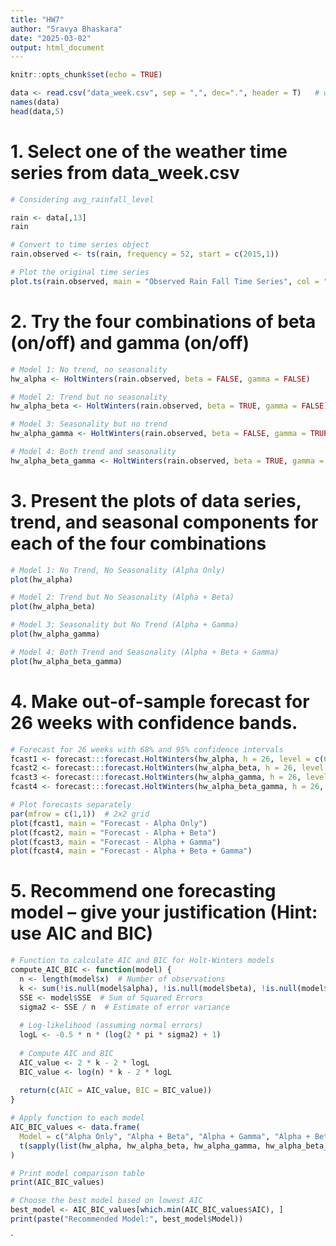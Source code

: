 ```yaml
---
title: "HW7"
author: "Sravya Bhaskara"
date: "2025-03-02"
output: html_document
---
```


```r
knitr::opts_chunk$set(echo = TRUE)
```

```r
data <- read.csv("data_week.csv", sep = ",", dec=".", header = T) 	# weekly data
names(data)
head(data,5)
```

# 1. Select one of the weather time series from data_week.csv


```r
# Considering avg_rainfall_level

rain <- data[,13]  
rain

```
```r
# Convert to time series object
rain.observed <- ts(rain, frequency = 52, start = c(2015,1))
```


```r
# Plot the original time series
plot.ts(rain.observed, main = "Observed Rain Fall Time Series", col = "blue")
```

# 2. Try the four combinations of beta (on/off) and gamma (on/off)

```r
# Model 1: No trend, no seasonality
hw_alpha <- HoltWinters(rain.observed, beta = FALSE, gamma = FALSE)

# Model 2: Trend but no seasonality
hw_alpha_beta <- HoltWinters(rain.observed, beta = TRUE, gamma = FALSE)

# Model 3: Seasonality but no trend
hw_alpha_gamma <- HoltWinters(rain.observed, beta = FALSE, gamma = TRUE)

# Model 4: Both trend and seasonality
hw_alpha_beta_gamma <- HoltWinters(rain.observed, beta = TRUE, gamma = TRUE)

```

# 3. Present the plots of data series, trend, and seasonal components for each of the four combinations

```r
# Model 1: No Trend, No Seasonality (Alpha Only)
plot(hw_alpha)
```


```r
# Model 2: Trend but No Seasonality (Alpha + Beta)
plot(hw_alpha_beta)
```
```r
# Model 3: Seasonality but No Trend (Alpha + Gamma)
plot(hw_alpha_gamma)
```


```r
# Model 4: Both Trend and Seasonality (Alpha + Beta + Gamma)
plot(hw_alpha_beta_gamma)
```

# 4. Make out-of-sample forecast for 26 weeks with confidence bands. 

```r
# Forecast for 26 weeks with 68% and 95% confidence intervals
fcast1 <- forecast:::forecast.HoltWinters(hw_alpha, h = 26, level = c(68, 95))
fcast2 <- forecast:::forecast.HoltWinters(hw_alpha_beta, h = 26, level = c(68, 95))
fcast3 <- forecast:::forecast.HoltWinters(hw_alpha_gamma, h = 26, level = c(68, 95))
fcast4 <- forecast:::forecast.HoltWinters(hw_alpha_beta_gamma, h = 26, level = c(68, 95))

# Plot forecasts separately
par(mfrow = c(1,1))  # 2x2 grid
plot(fcast1, main = "Forecast - Alpha Only")
plot(fcast2, main = "Forecast - Alpha + Beta")
plot(fcast3, main = "Forecast - Alpha + Gamma")
plot(fcast4, main = "Forecast - Alpha + Beta + Gamma")

```

# 5. Recommend one forecasting model -- give your justification (Hint: use AIC and BIC)

```r
# Function to calculate AIC and BIC for Holt-Winters models
compute_AIC_BIC <- function(model) {
  n <- length(model$x)  # Number of observations
  k <- sum(!is.null(model$alpha), !is.null(model$beta), !is.null(model$gamma)) + 1  # Number of parameters
  SSE <- model$SSE  # Sum of Squared Errors
  sigma2 <- SSE / n  # Estimate of error variance
  
  # Log-likelihood (assuming normal errors)
  logL <- -0.5 * n * (log(2 * pi * sigma2) + 1)
  
  # Compute AIC and BIC
  AIC_value <- 2 * k - 2 * logL
  BIC_value <- log(n) * k - 2 * logL
  
  return(c(AIC = AIC_value, BIC = BIC_value))
}

# Apply function to each model
AIC_BIC_values <- data.frame(
  Model = c("Alpha Only", "Alpha + Beta", "Alpha + Gamma", "Alpha + Beta + Gamma"),
  t(sapply(list(hw_alpha, hw_alpha_beta, hw_alpha_gamma, hw_alpha_beta_gamma), compute_AIC_BIC))
)

# Print model comparison table
print(AIC_BIC_values)

# Choose the best model based on lowest AIC
best_model <- AIC_BIC_values[which.min(AIC_BIC_values$AIC), ]
print(paste("Recommended Model:", best_model$Model))


```







`

